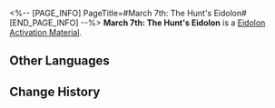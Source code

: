 <%-- [PAGE_INFO]
PageTitle=#March 7th: The Hunt's Eidolon#
[END_PAGE_INFO] --%>
{{Item Infobox
|id          = 11224
|image       = Item March 7th- The Hunt's Eidolon.png{{subst:void|<!--$UPLOAD:<<SpriteOutput/ItemFigures/11001.png>-<Item March 7th- The Hunt's Eidolon.png>-<Item Icons>>-->}}
|type        = Eidolon Activation Material
|invCategory = 
|rarity      = 4
|effect      = 
|description = Material for raising March 7th: The Hunt's Eidolon Level.
|source1     = [[Obtained from Saga of Primaveral Blade]]
|source2     = [[Obtained in the Luminary Wardance event]]
}}
{{Description|Eidolon Projection generated when March 7th treads on the Path of The Hunt. One of the countless existing possibilities.}}
'''March 7th: The Hunt's Eidolon''' is a [[Eidolon Activation Material]].

==Other Languages==
{{Other Languages
|en   = March 7th: The Hunt's Eidolon
|zhs  = 【三月七•巡猎】的星魂
|zht  = 【三月七•巡獵】的星魂
|ja   = 「三月なのか・巡狩」の星魂
|ko   = [Mar. 7th•수렵]의 성혼
|es   = Eidolon de Siete de Marzo (Cacería)
|fr   = Eidolon de March&nbsp;7th de la Chasse
|ru   = Эйдолон Март 7 (Охота)
|th   = Eidolon ของ "March 7th - ล่าสังหาร"
|vi   = Tinh Hồn March 7th - Săn Bắn
|de   = Eidolon von 7. März (Die Jagd)
|id   = March 7th: The Hunt's Eidolon
|pt   = Eidolon de 7 de Março: A Caça
}}

==Change History==
{{Change History|2.4}}